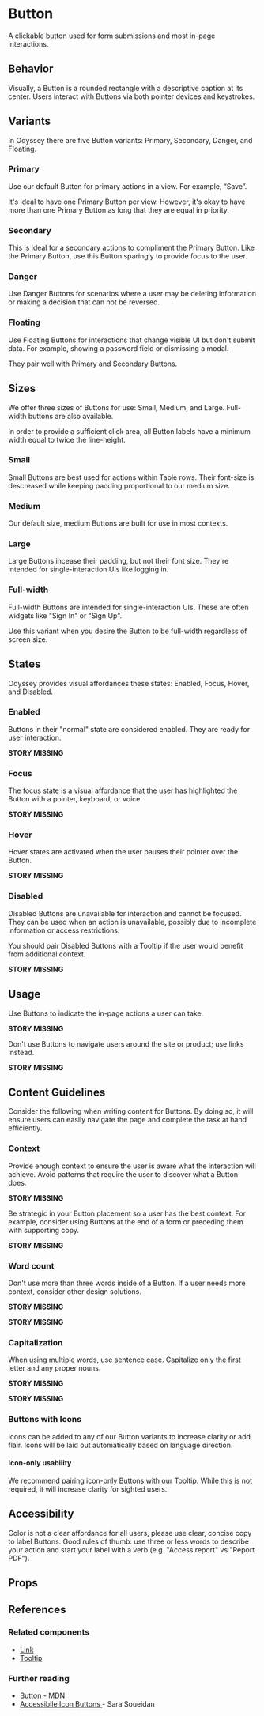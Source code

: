 
<Meta anchor />

# Button

A clickable button used for form submissions and most in-page interactions.

## Behavior

Visually, a Button is a rounded rectangle with a descriptive caption at its center. Users interact with Buttons via both pointer devices and keystrokes.

## Variants

In Odyssey there are five Button variants: Primary, Secondary, Danger, and Floating.

### Primary

Use our default Button for primary actions in a view. For example, “Save”.

It's ideal to have one Primary Button per view. However, it's okay to have more than one Primary Button as long that they are equal in priority.

<Canvas>
  <Story id="legacy-components-button--primary" />
</Canvas>

### Secondary

This is ideal for a secondary actions to compliment the Primary Button. Like the Primary Button, use this Button sparingly to provide focus to the user.

<Canvas>
  <Story id="legacy-components-button--secondary" />
</Canvas>

### Danger

Use Danger Buttons for scenarios where a user may be deleting information or making a decision that can not be reversed.

<Canvas>
  <Story id="legacy-components-button--danger" />
</Canvas>

### Floating

Use Floating Buttons for interactions that change visible UI but don't submit data. For example, showing a password field or dismissing a modal.

They pair well with Primary and Secondary Buttons.

<Canvas>
  <Story id="legacy-components-button--floating" />
</Canvas>

## Sizes

We offer three sizes of Buttons for use: Small, Medium, and Large. Full-width buttons are also available.

In order to provide a sufficient click area, all Button labels have a minimum width equal to twice the line-height.

### Small

Small Buttons are best used for actions within Table rows. Their font-size is descreased while keeping padding proportional to our medium size.

<Canvas>
  <Story id="legacy-components-button--small" />
</Canvas>

### Medium

Our default size, medium Buttons are built for use in most contexts.

<Canvas>
  <Story id="legacy-components-button--medium" />
</Canvas>

### Large

Large Buttons incease their padding, but not their font size. They're intended for single-interaction UIs like logging in.

<Canvas>
  <Story id="legacy-components-button--large" />
</Canvas>

### Full-width

Full-width Buttons are intended for single-interaction UIs. These are often widgets like "Sign In" or "Sign Up".

Use this variant when you desire the Button to be full-width regardless of screen size.

<Canvas>
  <Story id="legacy-components-button--wide" />
</Canvas>

## States

Odyssey provides visual affordances these states: Enabled, Focus, Hover, and Disabled.

### Enabled

Buttons in their "normal" state are considered enabled. They are ready for user interaction.

**STORY MISSING**

### Focus

The focus state is a visual affordance that the user has highlighted the Button with a pointer, keyboard, or voice.

**STORY MISSING**

### Hover

Hover states are activated when the user pauses their pointer over the Button.

**STORY MISSING**

### Disabled

Disabled Buttons are unavailable for interaction and cannot be focused. They can be used when an action is unavailable, possibly due to incomplete information or access restrictions.

You should pair Disabled Buttons with a Tooltip if the user would benefit from additional context.

**STORY MISSING**

## Usage

Use Buttons to indicate the in-page actions a user can take.

**STORY MISSING**

Don't use Buttons to navigate users around the site or product; use links instead.

**STORY MISSING**

## Content Guidelines

Consider the following when writing content for Buttons. By doing so, it will ensure users can easily navigate the page and complete the task at hand efficiently.

### Context

Provide enough context to ensure the user is aware what the interaction will achieve. Avoid patterns that require the user to discover what a Button does.

**STORY MISSING**

Be strategic in your Button placement so a user has the best context. For example, consider using Buttons at the end of a form or preceding them with supporting copy.

**STORY MISSING**

### Word count

Don't use more than three words inside of a Button. If a user needs more context, consider other design solutions.

**STORY MISSING**

**STORY MISSING**

### Capitalization

When using multiple words, use sentence case. Capitalize only the first letter and any proper nouns.

**STORY MISSING**

**STORY MISSING**

### Buttons with Icons

Icons can be added to any of our Button variants to increase clarity or add flair. Icons will be laid out automatically based on language direction.

<Canvas>
  <Story id="legacy-components-button--with-icon" />
</Canvas>

#### Icon-only usability

We recommend pairing icon-only Buttons with our Tooltip. While this is not required, it will increase clarity for sighted users.

<Canvas>
  <Story id="legacy-components-button--icon-only" />
</Canvas>

## Accessibility

Color is not a clear affordance for all users, please use clear, concise copy to label Buttons. Good rules of thumb: use three or less words to describe your action and start your label with a verb (e.g. "Access report" vs "Report PDF").

## Props

<ArgsTable />

<ThemeTable componentThemeReducer={theme} />

## References

### Related components

- <a href="?path=/docs/components-link--default#link">Link</a>
- <a href="?path=/docs/components-tooltip--default#tooltip">Tooltip</a>

### Further reading

- <a href="https://developer.mozilla.org/en-US/docs/Web/HTML/Element/button">
    Button
  </a> - MDN
- <a href="https://www.sarasoueidan.com/blog/accessible-icon-buttons/">
    Accessibile Icon Buttons
  </a> - Sara Soueidan
